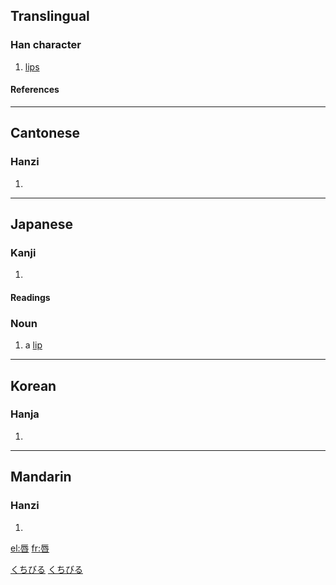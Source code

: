 {{see|脣}}

==Translingual==
===Han character===
{{Han char|rn=30|rad=口|as=07|sn=10|four=7160<sub>3</sub>|canj=一女口 (MVR)}}
# [[lips]]
====References====
{{Han ref|kx=0191.320|dkj=03697|dj=0411.080|hdz=10627.070|uh=5507|ud=21767|bh=AE42|bd=44610}}
----
==Cantonese==
===Hanzi===
{{yue-hanzi|jyut=|y=seun4}}
# {{defn|Cantonese}}
----
==Japanese==
[[Category:1000_Japanese_basic_words|くちびる]]
===Kanji===
{{ja-kanji|grade=|rs=口07}}
# {{defn|Japanese}} 
====Readings====
{{ja-readings|on=[[しん]] (shin)|kun=[[くちびる]] (kuchibiru)}}

=== Noun ===



[[Category:Japanese nouns|くちびる]]
{{janoun|くちびる|kuchibiru}}
#a [[lip]]
----
==Korean==
===Hanja===
{{ko-hanja|hangeul=진|rv=jin|mr=chin}}
# {{defn|Korean}}
----
==Mandarin==
===Hanzi===
{{cmn-hanzi|pin=[[chún]] (chun2)|wg=ch'un<sup>2</sup>}}
# {{defn|Mandarin}}

[[el:唇]]
[[fr:唇]]